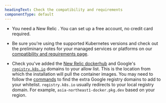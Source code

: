```yaml
---
headingText: Check the compatibility and requirements
componentType: default
---
```



* You need a New Relic <InlinePopover type="licenseKey" />. You can set up a free account, no credit card required.

* Be sure you're using the supported Kubernetes versions and check out the preliminary notes for your managed services or platforms on our [compatibility and requirements page](/docs/kubernetes-pixie/kubernetes-integration/get-started/kubernetes-integration-compatibility-requirements).

* Check you've added the [New Relic dockerhub](https://hub.docker.com/u/newrelic) and Google's [`registry.k8s.io`](https://github.com/kubernetes/registry.k8s.io) domains to your allow list. This is the location from which the installation will pull the container images. You may need to follow the [commands](https://kubernetes.io/blog/2023/03/10/image-registry-redirect/#how-can-i-check-if-i-am-impacted) to find the extra Google registry domains to add to your whitelist. `registry.k8s.io` usually redirects to your local registry domain. For example, `asia-northeast1-docker.pkg.dev` based on your region.

